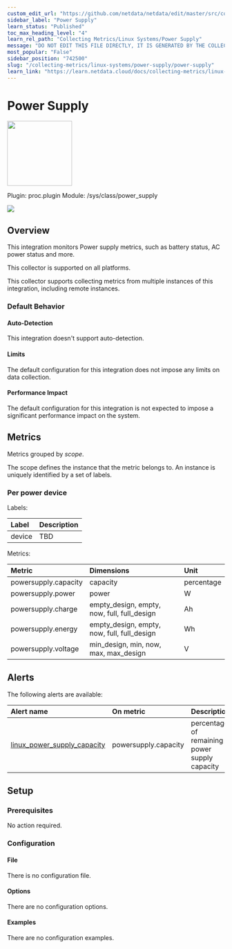 ```yaml
---
custom_edit_url: "https://github.com/netdata/netdata/edit/master/src/collectors/proc.plugin/metadata.yaml"
sidebar_label: "Power Supply"
learn_status: "Published"
toc_max_heading_level: "4"
learn_rel_path: "Collecting Metrics/Linux Systems/Power Supply"
message: "DO NOT EDIT THIS FILE DIRECTLY, IT IS GENERATED BY THE COLLECTOR'S metadata.yaml FILE"
most_popular: "False"
sidebar_position: "742500"
slug: "/collecting-metrics/linux-systems/power-supply/power-supply"
learn_link: "https://learn.netdata.cloud/docs/collecting-metrics/linux-systems/power-supply/power-supply"
---
```



# Power Supply


<img src="https://netdata.cloud/img/powersupply.svg" width="150"/>


Plugin: proc.plugin
Module: /sys/class/power_supply

<img src="https://img.shields.io/badge/maintained%20by-Netdata-%2300ab44" />

## Overview

This integration monitors Power supply metrics, such as battery status, AC power status and more.



This collector is supported on all platforms.

This collector supports collecting metrics from multiple instances of this integration, including remote instances.


### Default Behavior

#### Auto-Detection

This integration doesn't support auto-detection.

#### Limits

The default configuration for this integration does not impose any limits on data collection.

#### Performance Impact

The default configuration for this integration is not expected to impose a significant performance impact on the system.


## Metrics

Metrics grouped by *scope*.

The scope defines the instance that the metric belongs to. An instance is uniquely identified by a set of labels.



### Per power device



Labels:

| Label      | Description     |
|:-----------|:----------------|
| device | TBD |

Metrics:

| Metric | Dimensions | Unit |
|:------|:----------|:----|
| powersupply.capacity | capacity | percentage |
| powersupply.power | power | W |
| powersupply.charge | empty_design, empty, now, full, full_design | Ah |
| powersupply.energy | empty_design, empty, now, full, full_design | Wh |
| powersupply.voltage | min_design, min, now, max, max_design | V |



## Alerts


The following alerts are available:

| Alert name  | On metric | Description |
|:------------|:----------|:------------|
| [ linux_power_supply_capacity ](https://github.com/netdata/netdata/blob/master/src/health/health.d/linux_power_supply.conf) | powersupply.capacity | percentage of remaining power supply capacity |


## Setup

### Prerequisites

No action required.

### Configuration

#### File

There is no configuration file.
#### Options



There are no configuration options.

#### Examples
There are no configuration examples.


